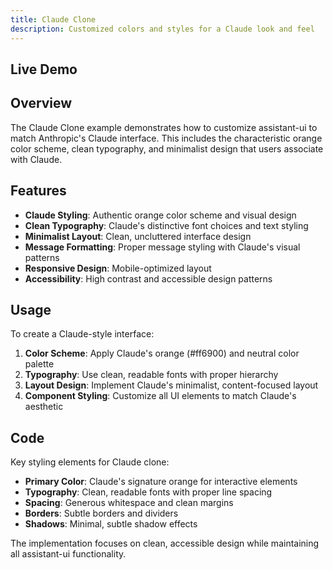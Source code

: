 ```yaml
---
title: Claude Clone
description: Customized colors and styles for a Claude look and feel
---
```



## Live Demo

<div className="not-prose h-[700px]">
  <DocsRuntimeProvider>
    <Claude />
  </DocsRuntimeProvider>
</div>

## Overview

The Claude Clone example demonstrates how to customize assistant-ui to match Anthropic's Claude interface. This includes the characteristic orange color scheme, clean typography, and minimalist design that users associate with Claude.

## Features

- **Claude Styling**: Authentic orange color scheme and visual design
- **Clean Typography**: Claude's distinctive font choices and text styling
- **Minimalist Layout**: Clean, uncluttered interface design
- **Message Formatting**: Proper message styling with Claude's visual patterns
- **Responsive Design**: Mobile-optimized layout
- **Accessibility**: High contrast and accessible design patterns

## Usage

To create a Claude-style interface:

1. **Color Scheme**: Apply Claude's orange (#ff6900) and neutral color palette
2. **Typography**: Use clean, readable fonts with proper hierarchy
3. **Layout Design**: Implement Claude's minimalist, content-focused layout
4. **Component Styling**: Customize all UI elements to match Claude's aesthetic

## Code

Key styling elements for Claude clone:

- **Primary Color**: Claude's signature orange for interactive elements
- **Typography**: Clean, readable fonts with proper line spacing
- **Spacing**: Generous whitespace and clean margins
- **Borders**: Subtle borders and dividers
- **Shadows**: Minimal, subtle shadow effects

The implementation focuses on clean, accessible design while maintaining all assistant-ui functionality.
